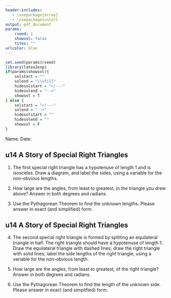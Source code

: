 ```yaml
---
header-includes:
   - \usepackage{array}
   - \usepackage{color}
output: pdf_document
params:
    rseed: 1
    showsol: false
    titex: ""
urlcolor: blue
---
```



```r
set.seed(params$rseed)
library(latex2exp)
if(params$showsol){
    solstart = ""
    solend = "\\vfill"
    hidesolstart = "<!---"
    hidesolend = "-->"
    showsol = T
} else {
    solstart = "<!---"
    solend = "-->"
    hidesolstart = ""
    hidesolend = ""
    showsol = F
}
```

Name: \hspace{4in} Date: \hfill \vspace{3pt} \hrule

## u14 A Story of Special Right Triangles

1. The first special right triangle has a hypotenuse of length 1 and is isosceles. Draw a diagram, and label the sides, using a variable for the non-obvious lengths.

\vspace{4in}

2. How large are the angles, from least to greatest, in the triangle you drew above? Answer in both degrees and radians.

\vspace{1in}

3. Use the Pythagorean Theorem to find the unknown lengths. Please answer in exact (and simplified) form.

\newpage

## u14 A Story of Special Right Triangles

4. The second special right triangle is formed by splitting an equilateral triangle in half. The right triangle should have a hypotenuse of length 1. Draw the equilateral triangle with dashed lines; draw the right triangle with solid lines; label the side lengths of the right triangle, using a variable for the non-obvious length.

\vspace{4in}

5. How large are the angles, from least to greatest, of the right triangle? Answer in both degrees and radians.

\vspace{1in}

6. Use the Pythagorean Theorem to find the length of the unknown side. Please answer in exact (and simplified) form.






